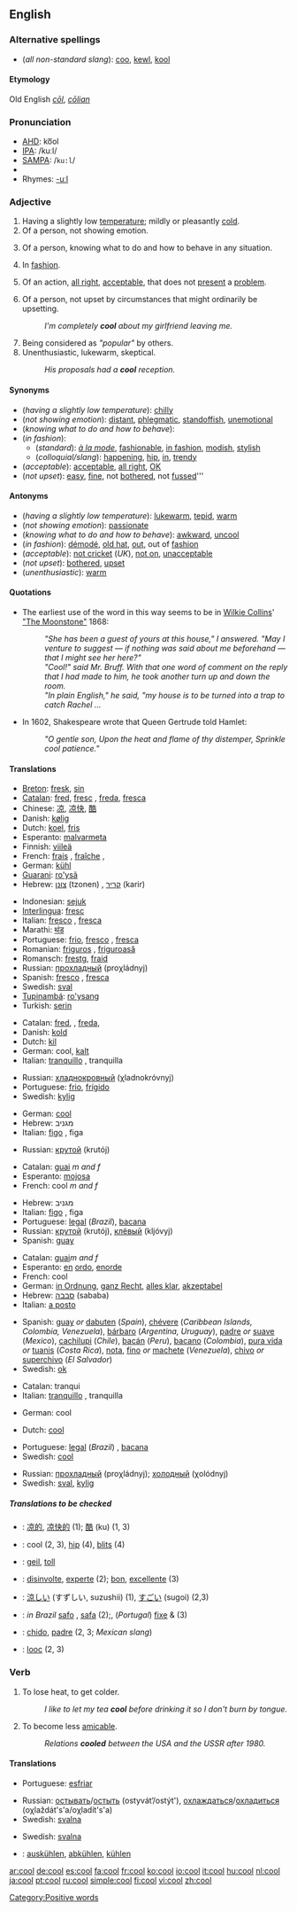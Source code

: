 ==English==

===Alternative spellings===
*(''all non-standard slang''): [[coo]], [[kewl]], [[kool]]

{{rfc-level|Etymology at L4+ not in L3 POS section}}

====Etymology====
Old English ''[[cōl]]'', ''[[cōlian]]''

===Pronunciation===
*[[AHD]]: ko͞ol
*[[IPA]]: /kuːl/
*[[SAMPA]]: /<tt>ku:l</tt>/
*{{audio|en-us-cool.ogg|Audio (US)}}
*Rhymes: [[Rhymes:English:-uːl|-uːl]]

===Adjective===
{{en-adj-er}}

# Having a slightly low [[temperature]]; mildly or pleasantly [[cold]].
# Of a person, not showing emotion.
# {{colloquial}} Of a person, knowing what to do and how to behave in any situation.
# {{colloquial}} In [[fashion]].
# {{colloquial}} Of an action, [[all right]], [[acceptable]], that does not [[present]] a [[problem]].  {{ref|1}}
# {{colloquial}} Of a person, not upset by circumstances that might ordinarily be upsetting.
#:''I'm completely '''cool''' about my girlfriend leaving me.''
# Being considered as ''"popular"'' by others.
# Unenthusiastic, lukewarm, skeptical.
#:''His proposals had a '''cool''' reception.''

====Synonyms====
*(''having a slightly low temperature''): [[chilly]]
*(''not showing emotion''): [[distant]], [[phlegmatic]], [[standoffish]], [[unemotional]]
*(''knowing what to do and how to behave''):
*(''in fashion''):
**(''standard''): ''[[à la mode]]'', [[fashionable]], [[in fashion]], [[modish]], [[stylish]]
**(''colloquial/slang''): [[happening]], [[hip]], [[in]], [[trendy]]
*(''acceptable''): [[acceptable]], [[all right]], [[OK]]
*(''not upset''): [[easy]], [[fine]], not [[bothered]], not [[fussed]]'''

====Antonyms====
*(''having a slightly low temperature''): [[lukewarm]], [[tepid]], [[warm]]
*(''not showing emotion''): [[passionate]]
*(''knowing what to do and how to behave''): [[awkward]], [[uncool]]
*(''in fashion''): [[démodé]], [[old hat]], [[out]], out of [[fashion]]
*(''acceptable''): [[not cricket]] (''UK''), [[not on]], [[unacceptable]]
*(''not upset''): [[bothered]], [[upset]]
*(''unenthusiastic''): [[warm]]

====Quotations====
* {{note|1}} The earliest use of the word in this way seems to be in [[w:Wilkie Collins|Wilkie Collins]]' [http://collins.thefreelibrary.com/The-Moonstone/40-1 "The Moonstone"] 1868:
*:''"She has been a guest of yours at this house," I answered. "May I venture to suggest &mdash; if nothing was said about me beforehand &mdash; that I might see her here?"''
*:''"Cool!" said Mr. Bruff. With that one word of comment on the reply that I had made to him, he took another turn up and down the room.''
*:''"In plain English," he said, "my house is to be turned into a trap to catch Rachel ...''
*In 1602, Shakespeare wrote that Queen Gertrude told Hamlet:
*:''"O gentle son, Upon the heat and flame of thy distemper, Sprinkle cool patience."''

====Translations====
{{trans-top|having a slightly low temperature}}
*[[Breton]]: [[fresk]], [[sin#Breton|sin]]
*[[Catalan]]: [[fred#Catalan|fred]], [[fresc]] {{m}}, [[freda]], [[fresca]] {{f}}
*Chinese: [[凉]], [[凉快]], [[酷]]
*Danish: [[kølig]]
*Dutch: [[koel]], [[fris]]
*Esperanto: [[malvarmeta]]
*Finnish: [[viileä]]
*French: [[frais]] {{m}}, [[fraîche]] {{f}},
*German: [[kühl]]
*[[Guarani]]: [[ro'ysã]]
*Hebrew: [[צונן]] (tzonen) , [[קריר]] (karir)
{{trans-mid}}
*Indonesian: [[sejuk]]
*[[Interlingua]]: [[fresc]]
*Italian: [[fresco#Italian|fresco]] {{m}}, [[fresca#Italian|fresca]] {{f}}
*Marathi: [[थंड]]
*Portuguese: [[frio]], [[fresco]] {{m}}, [[fresca]] {{f}}
*Romanian: [[friguros]] {{m}}, [[friguroasă]] {{f}}
*Romansch: [[frestg]], [[fraid]]
*Russian: [[прохладный]] (proχládnyj)
*Spanish: [[fresco#Spanish|fresco]] {{m}}, [[fresca#Spanish|fresca]] {{f}}
*Swedish: [[sval]]
*[[Tupinambá]]: [[ro'ysang]]
*Turkish: [[serin]]
{{trans-bottom}}

{{trans-top|not showing emotion}}
*Catalan: [[fred]], {{m}}, [[freda]], {{f}}
*Danish: [[kold]]
*Dutch: [[kil]]
*German: cool, [[kalt]]
*Italian: [[tranquillo]] {{m}}, tranquilla {{f}}
{{trans-mid}}
*Russian: [[хладнокровный]] (χladnokróvnyj)
*Portuguese: [[frio]], [[frígido]]
*Swedish: [[kylig]]
{{trans-bottom}}

{{trans-top|colloquial: of a person, knowing what to do and how to behave in any situation}}
*German: [[cool#German|cool]]
*Hebrew: מגניב
*Italian: [[figo]] {{m}}, figa {{m}}
{{trans-mid}}
*Russian: [[крутой]] (krutój)
{{trans-bottom}}

{{trans-top|colloquial: in fashion}}
*Catalan: [[guai]] ''m and f''
*Esperanto: [[mojosa]]
*French: cool ''m and f''
{{trans-mid}}
*Hebrew: מגניב
*Italian: [[figo]] {{m}}, figa {{m}}
*Portuguese: [[legal]] (''Brazil''), [[bacana]]
*Russian: [[крутой]] (krutój), [[клёвый]] (kljóvyj)
*Spanish: [[guay]]
{{trans-bottom}}

{{trans-top|colloquial: all right, acceptable}}
*Catalan: [[guai]]''m and f''
*Esperanto: [[en#Esperanto|en]] [[ordo#Esperanto|ordo]], [[enorde]]
*French: cool
*German: [[in Ordnung]], [[ganz Recht]], [[alles klar]], [[akzeptabel]]
*Hebrew: [[סבבה]] (sababa)
*Italian: [[a posto]]
{{trans-mid}}
*Spanish: [[guay]] ''or'' [[dabuten]] (''Spain''), [[chévere]] (''Caribbean Islands, Colombia, Venezuela''), [[bárbaro]] (''Argentina, Uruguay''), [[padre]] ''or'' [[suave]] (''Mexico''), [[cachilupi]] (''Chile''), [[bacán]] (''Peru''), [[bacano]] (''Colombia''), [[pura vida]] ''or'' [[tuanis]] (''Costa Rica''), [[nota]],  [[fino]] ''or'' [[machete]] (''Venezuela''), [[chivo]] ''or'' [[superchivo]] (''El Salvador'')
*Swedish: [[ok]]
{{trans-bottom}}

{{trans-top|colloquial: not upset}}
*Catalan: tranqui
*Italian: [[tranquillo]] {{m}}, tranquilla {{f}}
{{trans-mid}}
*German: cool
{{trans-bottom}}

{{trans-top|being considered as "popular" by others}}
*Dutch: [[cool]]
{{trans-mid}}
*Portuguese: [[legal]] (''Brazil'') , [[bacana]]
*Swedish: [[#Swedish|cool]]
{{trans-bottom}}

{{trans-top|unenthusiastic, lukewarm, skeptical}}
{{trans-mid}}
*Russian: [[прохладный]] (proχládnyj); [[холодный]] (χolódnyj)
*Swedish: [[sval]], [[kylig]]
{{trans-bottom}}

=====Translations to be checked=====
{{checktrans}}
*{{ttbc|Chinese}}: [[凉的]], [[凉快的]] (1); [[酷]] (ku) (1, 3)
*{{ttbc|Dutch}}: cool (2, 3), [[hip#Dutch|hip]] (4), [[blits]] (4)
*{{ttbc|German}}: [[geil]], [[toll]]
*{{ttbc|Interlingua}}: [[disinvolte]], [[experte]] (2); [[bon]], [[excellente]] (3)
*{{ttbc|Japanese}}: [[涼しい]] (すずしい, suzushii) (1), [[すごい]] (sugoi) (2,3)
*{{ttbc|Portuguese}}: ''in Brazil'' [[safo]] {{m}}, [[safa]] {{f}} (2);, (''Portugal'') [[fixe]] {{m}} & {{f}} (3)<!-- Someone from Portugal, please check and categorize these translations.-->
*{{ttbc|Spanish}}: [[chido]], [[padre]] (2, 3; ''Mexican slang'')
*{{ttbc|Verlan}}: [[looc]] (2, 3)

===Verb===
{{en-verb}}

# To lose heat, to get colder.
#:''I like to let my tea '''cool''' before drinking it so I don't burn by tongue.''
# {{context|idiom|figurative}} To become less [[amicable]].
#: ''Relations '''cooled''' between the USA and the USSR after 1980.''

====Translations====
{{trans-top|to lose heat, to get colder}}
*Portuguese: [[esfriar]]
{{trans-mid}}
*Russian: [[остывать]]/[[остыть]] (ostyvát’/ostýt'), [[охлаждаться]]/[[охладиться]] (oχlaždát's'a/oχladít's'a)
*Swedish: [[svalna]]
{{trans-bottom}}
{{trans-top|to become less amiable}}
{{trans-mid}}
*Swedish: [[svalna]]
{{trans-bottom}}

{{checktrans}}
*{{ttbc|German}}: [[auskühlen]], [[abkühlen]], [[kühlen]]

[[Category:Positive words]]

[[ar:cool]]
[[de:cool]]
[[es:cool]]
[[fa:cool]]
[[fr:cool]]
[[ko:cool]]
[[io:cool]]
[[it:cool]]
[[hu:cool]]
[[nl:cool]]
[[ja:cool]]
[[pt:cool]]
[[ru:cool]]
[[simple:cool]]
[[fi:cool]]
[[vi:cool]]
[[zh:cool]]
